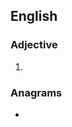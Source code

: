 ==English==

===Adjective===
{{head|en|adjective superlative form}}

# {{en-superlative of|slack}}

===Anagrams===
* {{anagrams|en|tackless}}
